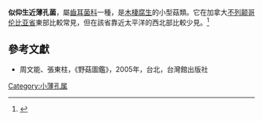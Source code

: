 {{Speciesbox 
| taxon = Antrodiella semisupina
| authority =  (Berk. & Curt.) Ryv.
}}
'''似仰生近薄孔菌'''，屬[[齒耳菌科|齒耳菌科]]一種，是[[木棲腐生|木棲腐生]]的小型菇類。它在加拿大[[不列颠哥伦比亚省|不列颠哥伦比亚省]]東部比較常見，但在該省靠近太平洋的西北部比較少見。<ref>{{cite news |title=E-FLORA BC: ELECTRONIC ATLAS OF THE FLORA OF BRITISH COLUMBIA |url=http://linnet.geog.ubc.ca/Atlas/Atlas.aspx?sciname=Antrodiella%20semisupina}}</ref>

==參考文獻==
{{reflist}}
*周文能、張東柱，《野菇圖鑑》，2005年，台北，台灣館出版社
{{Taxonbar|from=Q10505304}}

[[Category:小薄孔属|Category:小薄孔属]]
